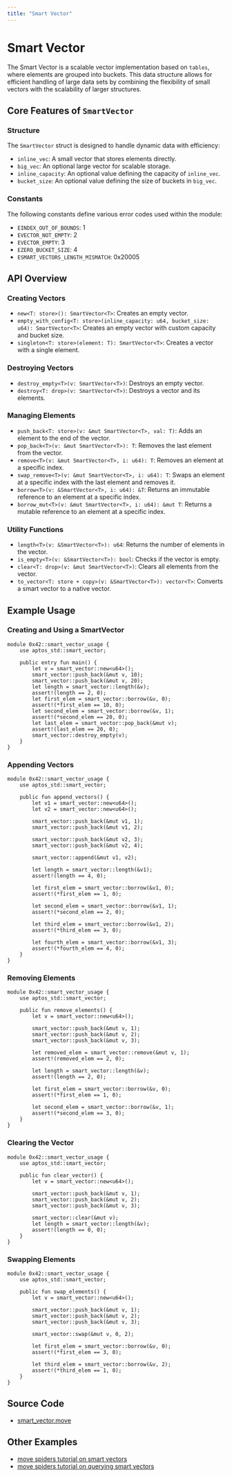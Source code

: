 ```yaml
---
title: "Smart Vector"
---
```





# Smart Vector

The Smart Vector is a scalable vector implementation based on `tables`, where elements are grouped into buckets. This data structure allows for efficient handling of large data sets by combining the flexibility of small vectors with the scalability of larger structures.

## Core Features of `SmartVector`

### Structure

The `SmartVector` struct is designed to handle dynamic data with efficiency:

- `inline_vec`: A small vector that stores elements directly.
- `big_vec`: An optional large vector for scalable storage.
- `inline_capacity`: An optional value defining the capacity of `inline_vec`.
- `bucket_size`: An optional value defining the size of buckets in `big_vec`.

### Constants

The following constants define various error codes used within the module:

- `EINDEX_OUT_OF_BOUNDS`: 1
- `EVECTOR_NOT_EMPTY`: 2
- `EVECTOR_EMPTY`: 3
- `EZERO_BUCKET_SIZE`: 4
- `ESMART_VECTORS_LENGTH_MISMATCH`: 0x20005

## API Overview

### Creating Vectors

- `new<T: store>(): SmartVector<T>`: Creates an empty vector.
- `empty_with_config<T: store>(inline_capacity: u64, bucket_size: u64): SmartVector<T>`: Creates an empty vector with custom capacity and bucket size.
- `singleton<T: store>(element: T): SmartVector<T>`: Creates a vector with a single element.

### Destroying Vectors

- `destroy_empty<T>(v: SmartVector<T>)`: Destroys an empty vector.
- `destroy<T: drop>(v: SmartVector<T>)`: Destroys a vector and its elements.

### Managing Elements

- `push_back<T: store>(v: &mut SmartVector<T>, val: T)`: Adds an element to the end of the vector.
- `pop_back<T>(v: &mut SmartVector<T>): T`: Removes the last element from the vector.
- `remove<T>(v: &mut SmartVector<T>, i: u64): T`: Removes an element at a specific index.
- `swap_remove<T>(v: &mut SmartVector<T>, i: u64): T`: Swaps an element at a specific index with the last element and removes it.
- `borrow<T>(v: &SmartVector<T>, i: u64): &T`: Returns an immutable reference to an element at a specific index.
- `borrow_mut<T>(v: &mut SmartVector<T>, i: u64): &mut T`: Returns a mutable reference to an element at a specific index.

### Utility Functions

- `length<T>(v: &SmartVector<T>): u64`: Returns the number of elements in the vector.
- `is_empty<T>(v: &SmartVector<T>): bool`: Checks if the vector is empty.
- `clear<T: drop>(v: &mut SmartVector<T>)`: Clears all elements from the vector.
- `to_vector<T: store + copy>(v: &SmartVector<T>): vector<T>`: Converts a smart vector to a native vector.

## Example Usage

### Creating and Using a SmartVector

```move filename="smart_vector.move"
module 0x42::smart_vector_usage {
    use aptos_std::smart_vector;

    public entry fun main() {
        let v = smart_vector::new<u64>();
        smart_vector::push_back(&mut v, 10);
        smart_vector::push_back(&mut v, 20);
        let length = smart_vector::length(&v);
        assert!(length == 2, 0);
        let first_elem = smart_vector::borrow(&v, 0);
        assert!(*first_elem == 10, 0);
        let second_elem = smart_vector::borrow(&v, 1);
        assert!(*second_elem == 20, 0);
        let last_elem = smart_vector::pop_back(&mut v);
        assert!(last_elem == 20, 0);
        smart_vector::destroy_empty(v);
    }
}
```

### Appending Vectors

```move filename="smart_vector.move"
module 0x42::smart_vector_usage {
    use aptos_std::smart_vector;

    public fun append_vectors() {
        let v1 = smart_vector::new<u64>();
        let v2 = smart_vector::new<u64>();

        smart_vector::push_back(&mut v1, 1);
        smart_vector::push_back(&mut v1, 2);

        smart_vector::push_back(&mut v2, 3);
        smart_vector::push_back(&mut v2, 4);

        smart_vector::append(&mut v1, v2);

        let length = smart_vector::length(&v1);
        assert!(length == 4, 0);

        let first_elem = smart_vector::borrow(&v1, 0);
        assert!(*first_elem == 1, 0);

        let second_elem = smart_vector::borrow(&v1, 1);
        assert!(*second_elem == 2, 0);

        let third_elem = smart_vector::borrow(&v1, 2);
        assert!(*third_elem == 3, 0);

        let fourth_elem = smart_vector::borrow(&v1, 3);
        assert!(*fourth_elem == 4, 0);
    }
}
```

### Removing Elements

```move filename="smart_vector.move"
module 0x42::smart_vector_usage {
    use aptos_std::smart_vector;

    public fun remove_elements() {
        let v = smart_vector::new<u64>();

        smart_vector::push_back(&mut v, 1);
        smart_vector::push_back(&mut v, 2);
        smart_vector::push_back(&mut v, 3);

        let removed_elem = smart_vector::remove(&mut v, 1);
        assert!(removed_elem == 2, 0);

        let length = smart_vector::length(&v);
        assert!(length == 2, 0);

        let first_elem = smart_vector::borrow(&v, 0);
        assert!(*first_elem == 1, 0);

        let second_elem = smart_vector::borrow(&v, 1);
        assert!(*second_elem == 3, 0);
    }
}
```


### Clearing the Vector

```move filename="smart_vector.move"
module 0x42::smart_vector_usage {
    use aptos_std::smart_vector;

    public fun clear_vector() {
        let v = smart_vector::new<u64>();

        smart_vector::push_back(&mut v, 1);
        smart_vector::push_back(&mut v, 2);
        smart_vector::push_back(&mut v, 3);

        smart_vector::clear(&mut v);
        let length = smart_vector::length(&v);
        assert!(length == 0, 0);
    }
}
```

### Swapping Elements

```move filename="smart_vector.move"
module 0x42::smart_vector_usage {
    use aptos_std::smart_vector;

    public fun swap_elements() {
        let v = smart_vector::new<u64>();

        smart_vector::push_back(&mut v, 1);
        smart_vector::push_back(&mut v, 2);
        smart_vector::push_back(&mut v, 3);

        smart_vector::swap(&mut v, 0, 2);

        let first_elem = smart_vector::borrow(&v, 0);
        assert!(*first_elem == 3, 0);

        let third_elem = smart_vector::borrow(&v, 2);
        assert!(*third_elem == 1, 0);
    }
}
```

## Source Code

- [smart_vector.move](https://github.com/aptos-labs/aptos-core/blob/main/aptos-move/framework/aptos-stdlib/sources/data_structures/smart_vector.move)

## Other Examples

- [move spiders tutorial on smart vectors](https://movespiders.com/courses/modules/datastructures/lessonId/6)
- [move spiders tutorial on querying smart vectors](https://movespiders.com/courses/modules/datastructures/lessonId/9)
